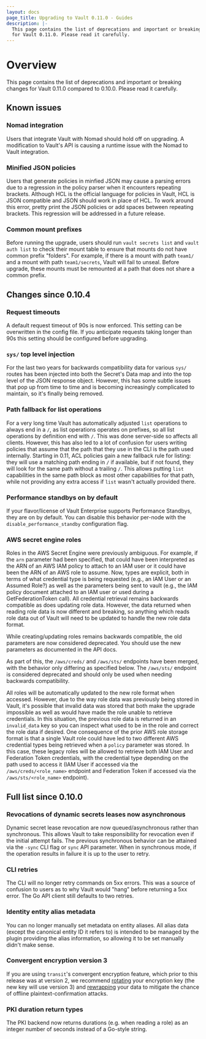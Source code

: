 ```yaml
---
layout: docs
page_title: Upgrading to Vault 0.11.0 - Guides
description: |-
  This page contains the list of deprecations and important or breaking changes
  for Vault 0.11.0. Please read it carefully.
---
```


# Overview

This page contains the list of deprecations and important or breaking changes
for Vault 0.11.0 compared to 0.10.0. Please read it carefully.

## Known issues

### Nomad integration

Users that integrate Vault with Nomad should hold off on upgrading. A modification to
Vault's API is causing a runtime issue with the Nomad to Vault integration.

### Minified JSON policies

Users that generate policies in minfied JSON may cause a parsing errors due to
a regression in the policy parser when it encounters repeating brackets. Although
HCL is the official language for policies in Vault, HCL is JSON compatible and JSON
should work in place of HCL. To work around this error, pretty print the JSON policies
or add spaces between repeating brackets. This regression will be addressed in
a future release.

### Common mount prefixes

Before running the upgrade, users should run `vault secrets list` and `vault auth list`
to check their mount table to ensure that mounts do not have common prefix "folders".
For example, if there is a mount with path `team1/` and a mount with path `team1/secrets`,
Vault will fail to unseal. Before upgrade, these mounts must be remounted at a path that
does not share a common prefix.

## Changes since 0.10.4

### Request timeouts

A default request timeout of 90s is now enforced. This setting can be
overwritten in the config file. If you anticipate requests taking longer than
90s this setting should be configured before upgrading.

### `sys/` top level injection

For the last two years for backwards compatibility data for various `sys/`
routes has been injected into both the Secret's Data map and into the top level
of the JSON response object. However, this has some subtle issues that pop up
from time to time and is becoming increasingly complicated to maintain, so it's
finally being removed.

### Path fallback for list operations

For a very long time Vault has automatically adjusted `list` operations to
always end in a `/`, as list operations operates on prefixes, so all list
operations by definition end with `/`. This was done server-side so affects all
clients. However, this has also led to a lot of confusion for users writing
policies that assume that the path that they use in the CLI is the path used
internally. Starting in 0.11, ACL policies gain a new fallback rule for
listing: they will use a matching path ending in `/` if available, but if not
found, they will look for the same path without a trailing `/`. This allows
putting `list` capabilities in the same path block as most other capabilities
for that path, while not providing any extra access if `list` wasn't actually
provided there.

### Performance standbys on by default

If your flavor/license of Vault Enterprise supports Performance Standbys, they
are on by default. You can disable this behavior per-node with the
`disable_performance_standby` configuration flag.

### AWS secret engine roles

Roles in the AWS Secret Engine were previously ambiguous. For example, if the
`arn` parameter had been specified, that could have been interpreted as the ARN
of an AWS IAM policy to attach to an IAM user or it could have been the ARN of
an AWS role to assume. Now, types are explicit, both in terms of what
credential type is being requested (e.g., an IAM User or an Assumed Role?) as
well as the parameters being sent to vault (e.g., the IAM policy document
attached to an IAM user or used during a GetFederationToken call). All
credential retrieval remains backwards compatible as does updating role data.
However, the data returned when reading role data is now different and
breaking, so anything which reads role data out of Vault will need to be
updated to handle the new role data format.

While creating/updating roles remains backwards compatible, the old parameters
are now considered deprecated. You should use the new parameters as documented
in the API docs.

As part of this, the `/aws/creds/` and `/aws/sts/` endpoints have been merged,
with the behavior only differing as specified below. The `/aws/sts/` endpoint
is considered deprecated and should only be used when needing backwards
compatibility.

All roles will be automatically updated to the new role format when accessed.
However, due to the way role data was previously being stored in Vault, it's
possible that invalid data was stored that both make the upgrade impossible as
well as would have made the role unable to retrieve credentials. In this
situation, the previous role data is returned in an `invalid_data` key so you
can inspect what used to be in the role and correct the role data if desired.
One consequence of the prior AWS role storage format is that a single Vault
role could have led to two different AWS credential types being retrieved when
a `policy` parameter was stored. In this case, these legacy roles will be
allowed to retrieve both IAM User and Federation Token credentials, with the
credential type depending on the path used to access it (IAM User if accessed
via the `/aws/creds/<role_name>` endpoint and Federation Token if accessed via
the `/aws/sts/<role_name>` endpoint).

## Full list since 0.10.0

### Revocations of dynamic secrets leases now asynchronous

Dynamic secret lease revocation are now queued/asynchronous rather
than synchronous. This allows Vault to take responsibility for revocation
even if the initial attempt fails. The previous synchronous behavior can be
attained via the `-sync` CLI flag or `sync` API parameter. When in
synchronous mode, if the operation results in failure it is up to the user
to retry.

### CLI retries

The CLI will no longer retry commands on 5xx errors. This was a
source of confusion to users as to why Vault would "hang" before returning a
5xx error. The Go API client still defaults to two retries.

### Identity entity alias metadata

You can no longer manually set metadata on
entity aliases. All alias data (except the canonical entity ID it refers to)
is intended to be managed by the plugin providing the alias information, so
allowing it to be set manually didn't make sense.

### Convergent encryption version 3

If you are using `transit`'s convergent encryption feature, which prior to this
release was at version 2, we recommend
[rotating](/api-docs/secret/transit#rotate-key)
your encryption key (the new key will use version 3) and
[rewrapping](/api-docs/secret/transit#rewrap-data)
your data to mitigate the chance of offline plaintext-confirmation attacks.

### PKI duration return types

The PKI backend now returns durations (e.g. when reading a role) as an integer
number of seconds instead of a Go-style string.

